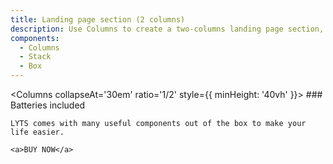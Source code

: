 ```yaml
---
title: Landing page section (2 columns)
description: Use Columns to create a two-columns landing page section, which collapses to a single column on small sizes.
components:
  - Columns
  - Stack
  - Box
---
```



<Columns collapseAt='30em' ratio='1/2' style={{ minHeight: '40vh' }}>
  <Box xAlign='center' yAlign='center'>
    <BatteryCharging size='42px' />
  </Box>
  <Stack yAlign='center'>
    ### Batteries included

    LYTS comes with many useful components out of the box to make your life easier.

    <a>BUY NOW</a>
  </Stack>
</Columns>
